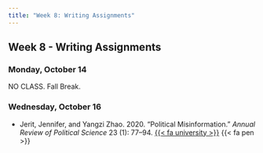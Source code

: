 ```yaml
---
title: "Week 8: Writing Assignments"
---
```


::: {.content-visible when-format="pdf"}

## Week 8 - Writing Assignments

:::


[//]: <> (Need to write intro)

### Monday, October 14

NO CLASS. Fall Break.



### Wednesday, October 16

- Jerit, Jennifer, and Yangzi Zhao. 2020. "Political Misinformation." *Annual Review of Political Science* 23 (1): 77–94. [{{< fa university >}}](https://doi.org/10.1146/annurev-polisci-050718-032814) {{< fa pen >}}


